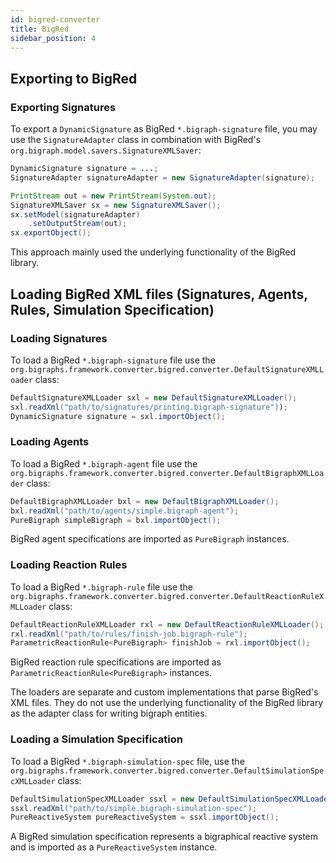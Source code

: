 ```yaml
---
id: bigred-converter
title: BigRed
sidebar_position: 4
---
```


## Exporting to BigRed

### Exporting Signatures

To export a `DynamicSignature` as BigRed `*.bigraph-signature` file, you may use the `SignatureAdapter` class
in combination with BigRed's `org.bigraph.model.savers.SignatureXMLSaver`:

```java
DynamicSignature signature = ...;
SignatureAdapter signatureAdapter = new SignatureAdapter(signature);

PrintStream out = new PrintStream(System.out);
SignatureXMLSaver sx = new SignatureXMLSaver();
sx.setModel(signatureAdapter)
    .setOutputStream(out);
sx.exportObject();
```

This approach mainly used the underlying functionality of the BigRed library.

## Loading BigRed XML files (Signatures, Agents, Rules, Simulation Specification)

### Loading Signatures

To load a BigRed `*.bigraph-signature` file use the `org.bigraphs.framework.converter.bigred.converter.DefaultSignatureXMLLoader` class:

```java
DefaultSignatureXMLLoader sxl = new DefaultSignatureXMLLoader();
sxl.readXml("path/to/signatures/printing.bigraph-signature"));
DynamicSignature signature = sxl.importObject();
```

### Loading Agents

To load a BigRed `*.bigraph-agent` file use the `org.bigraphs.framework.converter.bigred.converter.DefaultBigraphXMLLoader` class:

```java
DefaultBigraphXMLLoader bxl = new DefaultBigraphXMLLoader();
bxl.readXml("path/to/agents/simple.bigraph-agent");
PureBigraph simpleBigraph = bxl.importObject();
```

BigRed agent specifications are imported as `PureBigraph` instances.

### Loading Reaction Rules

To load a BigRed `*.bigraph-rule` file use the `org.bigraphs.framework.converter.bigred.converter.DefaultReactionRuleXMLLoader` class:

```java
DefaultReactionRuleXMLLoader rxl = new DefaultReactionRuleXMLLoader();
rxl.readXml("path/to/rules/finish-job.bigraph-rule");
ParametricReactionRule<PureBigraph> finishJob = rxl.importObject();
```

BigRed reaction rule specifications are imported as `ParametricReactionRule<PureBigraph>` instances.


The loaders are separate and custom implementations that parse BigRed's XML files.
They do not use the underlying functionality of the BigRed library as the adapter class for writing bigraph entities.

### Loading a Simulation Specification

To load a BigRed `*.bigraph-simulation-spec` file, use the `org.bigraphs.framework.converter.bigred.converter.DefaultSimulationSpecXMLLoader` class:

```java
DefaultSimulationSpecXMLLoader ssxl = new DefaultSimulationSpecXMLLoader();
ssxl.readXml("path/to/simple.bigraph-simulation-spec");
PureReactiveSystem pureReactiveSystem = ssxl.importObject();
```

A BigRed simulation specification represents a bigraphical reactive system and is imported as a `PureReactiveSystem` instance.
